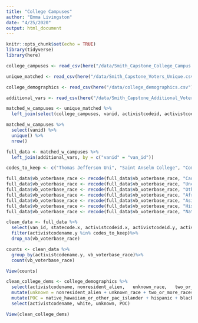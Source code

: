 ```yaml
---
title: "College Campuses"
author: "Emma Livingston"
date: "4/25/2020"
output: html_document
---
```


```r
knitr::opts_chunk$set(echo = TRUE)
library(tidyverse)
library(here)
```

```r
college_campuses <- read_csv(here("/data/Smith_Capstone_College_Campus.csv"))

unique_matched <- read_csv(here("/data/Smith_Capstone_Voters_Unique.csv"))

college_demographics <- read_csv(here("/data/college_demographics.csv"))

additional_vars <- read_csv(here("/data/Smith_Capstone_Additional_Voter_File_Vars.csv"))

```

```r
matched_w_campuses <- unique_matched %>%
  left_join(select(college_campuses, vanid, activistcodeid, activistcodename), by = "vanid")

matched_w_campuses %>% 
  select(vanid) %>%
  unique() %>%
  nrow()
```


```r
full_data <- matched_w_campuses %>%
  left_join(additional_vars, by = c("vanid" = "van_id"))
```

```r
codes_to_keep <- c("Thomas Jefferson Uni", "Saint Anselm College", "Communty College Phl", "UniOfNorthernIowa", "Grand View Universit", "Dartmouth College", "Drake University", "Keene State College", "Simpson College", "Antioch University", "Great Bay CommColleg", "Manchester CommColle", "Plymouth State Unive", "New England College", "NHTI","OLDCommunty College", "White Mountains ComC", "Franklin Pierce Univ", "Granite State Colleg", "University of Iowa", "Grinnell University", "OLD Grinnel", "UniofNHampshireManch", "Temple", "River Valley CommCol", "Drexel University", "Southern New Hampshi", "Uni of New Hampshire", "Uni of Pennsylvania", "Iowa StateUniversity", "Central College", "Colby-Sawyer College", "UniScienceinPhilly", "La Salle", "DesMoinesCommCollege", "Rivier University")
```

```r
full_data$vb_voterbase_race <- recode(full_data$vb_voterbase_race, "Caucasian" = "White")
full_data$vb_voterbase_race <- recode(full_data$vb_voterbase_race, "Uncoded" = "Unknown")
full_data$vb_voterbase_race <- recode(full_data$vb_voterbase_race, "Other" = "POC")
full_data$vb_voterbase_race <- recode(full_data$vb_voterbase_race, "African-American" = "POC")
full_data$vb_voterbase_race <- recode(full_data$vb_voterbase_race, "Asian" = "POC")
full_data$vb_voterbase_race <- recode(full_data$vb_voterbase_race, "Hispanic" = "POC")
full_data$vb_voterbase_race <- recode(full_data$vb_voterbase_race, "Native American" = "POC")

clean_data <- full_data %>% 
  select(van_id, statecode.x, activistcodeid.x, activistcodeid.y, activistcodename.y, vb_voterbase_race)%>%
  filter(activistcodename.y %in% codes_to_keep)%>%
  drop_na(vb_voterbase_race)

counts <- clean_data %>%
  group_by(activistcodename.y, vb_voterbase_race)%>%
  count(vb_voterbase_race)

View(counts)
```

```r
clean_college_dems <- college_demographics %>%
  select(activistcodename, nonresident_alien,	unknown_race,	two_or_more_races,	white,	native_hawaiian_or_other_pac_islander,	hispanic,	black_or_african_american,	asian,	american_indian_or_alaska_native)%>%
  mutate(unknown = nonresident_alien + unknown_race + two_or_more_races) %>% 
  mutate(POC = native_hawaiian_or_other_pac_islander + hispanic + black_or_african_american + asian + american_indian_or_alaska_native)%>%
  select(activistcodename, white, unknown, POC)

View(clean_college_dems)
```

